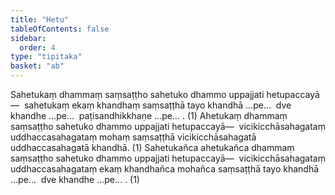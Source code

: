 ```yaml
---
title: "Hetu"
tableOfContents: false
sidebar:
  order: 4
type: "tipitaka"
basket: "ab"
---
```



<DynamicBreadcrumb />

<Division number="86">

<Paragraph number="234">
Sahetukaṃ dhammaṃ saṃsaṭṭho sahetuko dhammo uppajjati hetupaccayā—  sahetukaṃ ekaṃ khandhaṃ saṃsaṭṭhā tayo khandhā …pe…  dve khandhe …pe…  paṭisandhikkhaṇe …pe… . (1)
</Paragraph>

<Paragraph number="235">
Ahetukaṃ dhammaṃ saṃsaṭṭho sahetuko dhammo uppajjati hetupaccayā—  vicikicchāsahagataṃ uddhaccasahagataṃ mohaṃ saṃsaṭṭhā vicikicchāsahagatā uddhaccasahagatā khandhā. (1)
</Paragraph>

<Paragraph number="236">
Sahetukañca ahetukañca dhammaṃ saṃsaṭṭho sahetuko dhammo uppajjati hetupaccayā—  vicikicchāsahagataṃ uddhaccasahagataṃ ekaṃ khandhañca mohañca saṃsaṭṭhā tayo khandhā …pe…  dve khandhe …pe… . (1)
</Paragraph>
</Division>